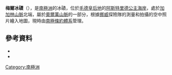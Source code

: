 {{coord|71|53|S|9|18|E|source:GNIS|display=title}}

'''梅爾冰磧'''（{{lang-nn|Melsanden}}），是[[南極洲|南極洲]]的冰磧，位於[[毛德皇后地|毛德皇后地]]的[[阿斯特里德公主海岸|阿斯特里德公主海岸]]，處於[[加加林山脈|加加林山脈]]北端，屬於[[奧爾萬山脈|奧爾萬山脈]]的一部分，根據[[挪威|挪威]]探險隊的測量和拍攝的空中照片繪入地圖，現時由[[南極條約體系|南極條約體系]]管理。

==參考資料==
*{{cite gnis | type = antarid | id = 9836| name = Mel Moraine | accessdate = 2013-09-16}}
*{{usgs-gazetteer|id=9836}}

{{Antarctica-geo-stub}}
[[Category:南極洲|Category:南極洲]]